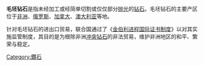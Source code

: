 {{unreferenced|time=2015-03-25T03:03:30+00:00}}
'''毛坯钻石'''是指未经加工或经简单切割或仅仅部分[[抛光|抛光]]的[[钻石|钻石]]。毛坯钻石的主要产区位于[[非洲|非洲]]、[[俄罗斯|俄罗斯]]、[[加拿大|加拿大]]、[[澳大利亚|澳大利亚]]等地。

针对毛坯钻石的进出口贸易，联合国通过了《[[金伯利进程国际证书制度|金伯利进程国际证书制度]]》以对其实施监管制度，其目的是为根除非洲[[冲突钻石|冲突钻石]]的非法贸易，维护非洲地区的和平、繁荣与稳定。
{{小作品}}
[[Category:鑽石|Category:鑽石]]